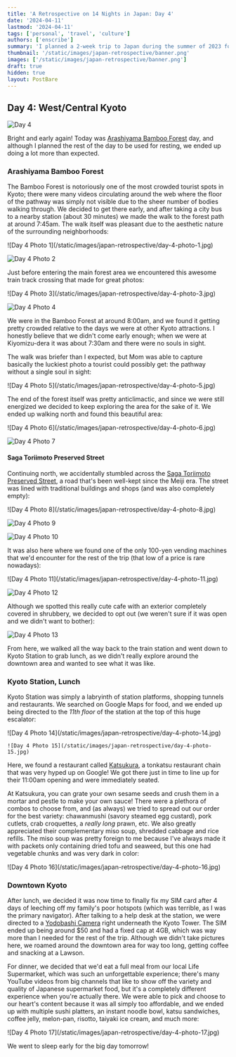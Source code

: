 ```yaml
---
title: 'A Retrospective on 14 Nights in Japan: Day 4'
date: '2024-04-11'
lastmod: '2024-04-11'
tags: ['personal', 'travel', 'culture']
authors: ['enscribe']
summary: 'I planned a 2-week trip to Japan during the summer of 2023 for my family. Here are some of the highlights, blunders, experiences gathered throughout the process.'
thumbnail: '/static/images/japan-retrospective/banner.png'
images: ['/static/images/japan-retrospective/banner.png']
draft: true
hidden: true
layout: PostBare
---
```


<div className="tocr not-prose">
    <TOCInline
        toc={[
            { value: 'Intro', url: '/blog/japan-retrospective#intro', depth: 1 },
            { value: 'Fundamentals', url: '/blog/japan-retrospective#fundamentals', depth: 1 },
            { value: 'The Itinerary', url: '/blog/japan-retrospective#the-itinerary', depth: 1 },
            { value: 'Daily Log', url: '/blog/japan-retrospective#daily-log', depth: 1 },
            { value: 'Day 0: Arrival at KIX', url: '/blog/japan-retrospective/day-0', depth: 2 },
            { value: 'Day 1: Osaka Day Trip', url: '/blog/japan-retrospective/day-1', depth: 2 },
            { value: 'Day 2: Nara Day Trip', url: '/blog/japan-retrospective/day-2', depth: 2 },
            {
                value: 'Day 3: East Kyoto',
                url: '/blog/japan-retrospective/day-3',
                depth: 2,
            },
            {
                value: 'Day 4: West/Central Kyoto',
                url: '/blog/japan-retrospective/day-4',
                depth: 2,
                active: true,
            },
        ]}
        title="Daily Log"
        rightAlign
    />
</div>

## Day 4: West/Central Kyoto

![Day 4](/static/images/japan-retrospective/day-4.png)

Bright and early again! Today was [Arashiyama Bamboo Forest](<https://en.wikipedia.org/wiki/Bamboo_Forest_(Kyoto,_Japan)>) day, and although I planned the rest of the day to be used for resting, we ended up doing a lot more than expected.

### Arashiyama Bamboo Forest

The Bamboo Forest is notoriously one of the most crowded tourist spots in Kyoto; there were many videos circulating around the web where the floor of the pathway was simply not visible due to the sheer number of bodies walking through. We decided to get there early, and after taking a city bus to a nearby station (about 30 minutes) we made the walk to the forest path at around 7:45am. The walk itself was pleasant due to the aesthetic nature of the surrounding neighborhoods:

<div className="flex gap-2 -my-4">
![Day 4 Photo 1](/static/images/japan-retrospective/day-4-photo-1.jpg)

![Day 4 Photo 2](/static/images/japan-retrospective/day-4-photo-2.jpg)

</div>

Just before entering the main forest area we encountered this awesome train track crossing that made for great photos:

<div className="flex gap-2 -my-4">
![Day 4 Photo 3](/static/images/japan-retrospective/day-4-photo-3.jpg)

![Day 4 Photo 4](/static/images/japan-retrospective/day-4-photo-4.jpg)

</div>

We were in the Bamboo Forest at around 8:00am, and we found it getting pretty crowded relative to the days we were at other Kyoto attractions. I honestly believe that we didn't come early enough; when we were at Kiyomizu-dera it was about 7:30am and there were no souls in sight.

The walk was briefer than I expected, but Mom was able to capture basically the luckiest photo a tourist could possibly get: the pathway without a single soul in sight:

<div className="mx-auto w-1/2">
    ![Day 4 Photo 5](/static/images/japan-retrospective/day-4-photo-5.jpg)
</div>

The end of the forest itself was pretty anticlimactic, and since we were still energized we decided to keep exploring the area for the sake of it. We ended up walking north and found this beautiful area:

<div className="flex gap-2 -my-4">
![Day 4 Photo 6](/static/images/japan-retrospective/day-4-photo-6.jpg)

![Day 4 Photo 7](/static/images/japan-retrospective/day-4-photo-7.jpg)

</div>

#### Saga Toriimoto Preserved Street

Continuing north, we accidentally stumbled across the [Saga Toriimoto Preserved Street](https://japanwonder.com/2017/08/26/saga-toriimoto-preserved-street-and-the-nenbutsu-ji-temples-kyoto-travel-in-spring-2016/), a road that's been well-kept since the Meiji era. The street was lined with traditional buildings and shops (and was also completely empty):

<div className="flex gap-2 -my-4">
![Day 4 Photo 8](/static/images/japan-retrospective/day-4-photo-8.jpg)

![Day 4 Photo 9](/static/images/japan-retrospective/day-4-photo-9.jpg)

</div>

![Day 4 Photo 10](/static/images/japan-retrospective/day-4-photo-10.jpg)

It was also here where we found one of the only 100-yen vending machines that we'd encounter for the rest of the trip (that low of a price is rare nowadays):

<div className="flex gap-2 -my-4">
![Day 4 Photo 11](/static/images/japan-retrospective/day-4-photo-11.jpg)

![Day 4 Photo 12](/static/images/japan-retrospective/day-4-photo-12.jpg)

</div>

Although we spotted this really cute cafe with an exterior completely covered in shrubbery, we decided to opt out (we weren't sure if it was open and we didn't want to bother):

![Day 4 Photo 13](/static/images/japan-retrospective/day-4-photo-13.jpg)

From here, we walked all the way back to the train station and went down to Kyoto Station to grab lunch, as we didn't really explore around the downtown area and wanted to see what it was like.

### Kyoto Station, Lunch

Kyoto Station was simply a labryinth of station platforms, shopping tunnels and restaurants. We searched on Google Maps for food, and we ended up being directed to the _11th floor_ of the station at the top of this huge escalator:

<div className="flex gap-2 -my-4">
    ![Day 4 Photo 14](/static/images/japan-retrospective/day-4-photo-14.jpg)

    ![Day 4 Photo 15](/static/images/japan-retrospective/day-4-photo-15.jpg)

</div>

Here, we found a restaurant called [Katsukura](https://tabelog.com/en/kyoto/A2601/A260101/26001923/), a tonkatsu restaurant chain that was very hyped up on Google! We got there just in time to line up for their 11:00am opening and were immediately seated.

At Katsukura, you can grate your own sesame seeds and crush them in a mortar and pestle to make your own sauce! There were a plethora of combos to choose from, and (as always) we tried to spread out our order for the best variety: chawanmushi (savory steamed egg custard), pork cutlets, crab croquettes, a _really long_ prawn, etc. We also greatly appreciated their complementary miso soup, shredded cabbage and rice refills. The miso soup was pretty foreign to me because I've always made it with packets only containing dried tofu and seaweed, but this one had vegetable chunks and was very dark in color:

<div className="mx-auto w-1/2">
    ![Day 4 Photo 16](/static/images/japan-retrospective/day-4-photo-16.jpg)
</div>

### Downtown Kyoto

After lunch, we decided it was now time to finally fix my SIM card after 4 days of leeching off my family's poor hotspots (which was terrible, as I was the primary navigator). After talking to a help desk at the station, we were directed to a [Yodobashi Camera](https://www.yodobashi.com/) right underneath the Kyoto Tower. The SIM ended up being around $50 and had a fixed cap at 4GB, which was way more than I needed for the rest of the trip. Although we didn't take pictures here, we roamed around the downtown area for way too long, getting coffee and snacking at a Lawson.

For dinner, we decided that we'd eat a full meal from our local Life Supermarket, which was such an unforgettable experience; there's many YouTube videos from big channels that like to show off the variety and quality of Japanese supermarket food, but it's a completely different experience when you're actually there. We were able to pick and choose to our heart's content because it was all simply too affordable, and we ended up with multiple sushi platters, an instant noodle bowl, katsu sandwiches, coffee jelly, melon-pan, risotto, taiyaki ice cream, and much more:

<div className="mx-auto w-1/2">
    ![Day 4 Photo 17](/static/images/japan-retrospective/day-4-photo-17.jpg)
</div>

We went to sleep early for the big day tomorrow!
